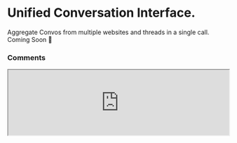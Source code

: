 # Unified Conversation Interface.

Aggregate Convos from multiple websites and threads in a single call.
Coming Soon 🚧


### Comments
<iframe src="https://theconvo.space/embed/dt?url=https%3A%2F%2Fdocs.theconvo.space%2F&threadId=unified-conversation-interface" allowtransparency="true" width="100%" height="auto" style={{marginTop:'10px'}} >
  Comments
</iframe>
